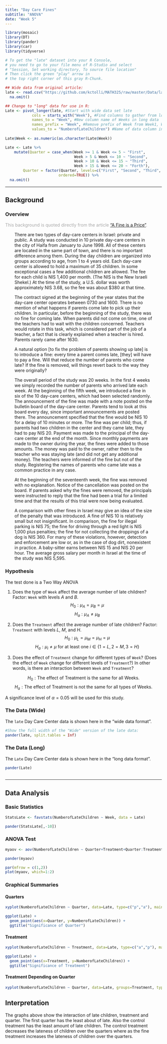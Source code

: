 ```yaml
---
title: "Day Care Fines"
subtitle: "ANOVA"
date: "Week 5"
---
```


<script type="text/javascript">
 function showhide(id) {
    var e = document.getElementById(id);
    e.style.display = (e.style.display == 'block') ? 'none' : 'block';
 }
</script>

```r
library(mosaic)
library(DT)
library(pander)
library(car)
library(tidyverse)

# To get the "late" dataset into your R Console, 
# you need to go to your file menu of R-Studio and select
# "Session, Set working directory, To source file location"
# Then click the green "play" arrow in 
# the top right corner of this gray R-Chunk. 

## Wide data from original article:
late <- read.csv("https://github.com/kctolli/MATH325/raw/master/Data/late.csv", header=TRUE) %>% 
  na.omit()

## Change to "long" data for use in R:
Late <- pivot_longer(late, #Start with wide data set late
            cols = starts_with("Week"), #Find columns to gather from long data
            names_to = "Week", #New column name of Weeks in long data
            names_prefix = "Week", #Remove prefix of Week from Week1, Week2, ...
            values_to = "NumberofLateChildren") #Name of data column in long data
    
Late$Week <- as.numeric(as.character(Late$Week))

Late <- Late %>% 
    mutate(Quarter = case_when(Week >= 1 & Week <= 5 ~ "First",
                               Week > 5 & Week <= 10 ~ "Second",
                               Week > 10 & Week <= 15 ~ "Third",
                               Week > 15 & Week <= 20 ~ "Forth"),
        Quarter = factor(Quarter, levels=c("First", "Second", "Third", "Forth"), 
                        ordered=TRUE)) %>% 
  na.omit()

```



----

## Background {.tabset .tabset-fade}

### Overview

<div style="color:#a8a8a8;">
This background is quoted directly from the article ["A Fine is a Price"](http://rady.ucsd.edu/faculty/directory/gneezy/pub/docs/fine.pdf). 
</div>

<div style="padding-left:30px; padding-right:30px;">

There are two types of day-care centers in Israel: private and public. A study was conducted in 10 private day-care centers in the city of Haifa from January to June 1998. All of these centers are located in the same part of town, and there is no important difference among them. During the day children are organized into groups according to age, from 1 to 4 years old. Each day-care center is allowed to hold a maximum of 35 children. In some exceptional cases a few additional children are allowed. The fee for each child is NIS 1,400 per month. (The NIS is the New Israeli Shekel.) At the time of the study, a U.S. dollar was worth approximately NIS 3.68, so the fee was about $380 at that time. 

The contract signed at the beginning of the year states that the day-care
center operates between 0730 and 1600. There is no mention of what happens if parents come late to pick up their children. In particular, before the beginning of the study, there was no fine for coming late. When parents did not come on time, one of the teachers had to wait with the children concerned. Teachers would rotate in this task, which is considered part of the job of a teacher, a fact that is clearly explained when a teacher is hired. Parents rarely came after 1630. 

A natural option [to fix the problem of parents showing up late] is to introduce a fine: every time a parent comes late, [they] will have to pay a fine. Will that reduce the number of parents who come late? If the fine is removed, will things revert back to the way they were originally?

The overall period of the study was 20 weeks. In the first 4 weeks we
simply recorded the number of parents who arrived late each week. At the
beginning of the fifth week, we introduced a fine in six of the 10 day-care centers, which had been selected randomly. The announcement of the fine was made with a note posted on the bulletin board of the day-care center. Parents tend to look at this board every day, since important announcements are posted there. The announcement specified that the fine would be NIS 10 for a delay of 10 minutes or more. The fine was per child; thus, if parents had two children in the center and they came late, they had to pay NIS 20. Payment was made to the principal of the day-care center at the end of the month. Since monthly payments are made to the owner during the year, the fines were added to those amounts. The money was paid to the owner, rather then to the teacher who was staying late (and did not get any additional money). The teachers were informed of the fine but not of the study. Registering the names of parents who came late was a common practice in any case.

At the beginning of the seventeenth week, the fine was removed with no explanation. Notice of the cancellation was posted on the board. If parents asked why the fines were removed, the principals were instructed to reply that the fine had been a trial for a limited time and that the results of this trial were now being evaluated.

A comparison with other fines in Israel may give an idea of the size of
the penalty that was introduced. A fine of NIS 10 is relatively small but not insignificant. In comparison, the fine for illegal parking is NIS 75; the fine for driving through a red light is NIS 1,000 plus penalties; the fine for not collecting the droppings of a dog is NIS 360. For many of these violations, however, detection and enforcement are low or, as in the case of dog dirt, nonexistent in practice. A baby-sitter earns between NIS 15 and NIS 20 per hour. The average gross salary per month in Israel at the time of the study was NIS 5,595.

</div>

### Hypothesis

The test done is a Two Way ANOVA

1. Does the type of `Week` affect the average number of late children? Factor: `Week` with levels $A$ and $B$.
$$
  H_0: \mu_A = \mu_B = \mu
$$
$$
  H_a: \mu_A \neq \mu_B 
$$

2. Does the `Treatment` affect the average number of late children? Factor: `Treatment` with levels $L$, $M$, and $H$.
$$
  H_0: \mu_L = \mu_M = \mu_H = \mu
$$
$$
  H_a: \mu_i \neq \mu \ \text{for at least one}\ i\in\{1=L,2=M,3=H\}
$$

3. Does the effect of `Treatment` change for different types of `Week`? (Does the effect of `Week` change for different levels of `Treatment`?) In other words, is there an interaction between `Week` and `Treatment`?

$$
  H_0: \text{The effect of Treatment is the same for all Weeks.}
$$
$$
  H_a: \text{The effect of Treatment is not the same for all types of Weeks.}
$$

A significance level of $\alpha = 0.05$ will be used for this study.


### The Data (Wide)


The `late` Day Care Center data is shown here in the "wide data format". 

```r
#Show the full width of the "Wide" version of the late data:
pander(late, split.tables = Inf)
```


### The Data (Long)

The `Late` Day Care Center data is shown here in the "long data format".

```r
pander(Late)
```

<!--If you want to give your critiquers some ideas about what you have questions on and would like help with, place those details here.-->

<!-- ### Comments to Critiquers: -->



<!--End your comments to your critiquers before this line.-->



##  

----

<!-- You can begin writing again after here.-->



## Data Analysis {.tabset .tabset-fade}

### Basic Statistics

```r
StatsLate <- favstats(NumberofLateChildren ~ Week, data = Late)

pander(StatsLate[,-10])
```

### ANOVA Test

```r
myaov <- aov(NumberofLateChildren ~ Quarter+Treatment+Quarter:Treatment, data=Late)

pander(myaov)
```

```r
par(mfrow = c(1,2))
plot(myaov, which=1:2)
```

### Graphical Summaries

#### Quarters

```r
xyplot(NumberofLateChildren ~ Quarter, data=Late, type=c("p","a"), main="Significance of Quarter", col='gray') 
```

```r
ggplot(Late) + 
  geom_point(aes(x=Quarter, y=NumberofLateChildren)) +
  ggtitle("Significance of Quarter")
```

#### Treatment

```r
xyplot(NumberofLateChildren ~ Treatment, data=Late, type=c("a","p"), main="Significance of Treatment", col='gray') 
```

```r
ggplot(Late) + 
  geom_point(aes(x=Treatment, y=NumberofLateChildren)) +
  ggtitle("Significance of Treatment")
```

#### Treatment Depending on Quarter

```r
xyplot(NumberofLateChildren ~ Quarter, data=Late, groups=Treatment, type=c("p","a"), main="Significance of the Interaction", auto.key=list(corner=c(1,1)))
```

## Interpretation

The graphs above show the interaction of late children, treatment and quarter. The first quarter has the least about of late. Also the control treatment has the least amount of late children. The control treatment decreases the lateness of children over the quarters where as the fine treatment increases the lateness of children over the quarters. 
